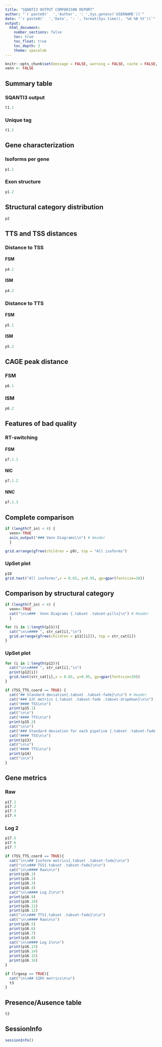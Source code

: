 ```yaml
---
title: "SQANTI3 OUTPUT COMPARISON REPORT"
author: "`r paste0('  ','Author', ': ',Sys.getenv('USERNAME'))`"
date: "`r paste0('  ','Date', ': ', format(Sys.time(), '%d %B %Y'))`"
output:
  html_document:
    number_sections: false
    toc: true
    toc_float: true
    toc_depth: 3
    theme: spacelab
---
```


<!-- Basic setting -->

```r
knitr::opts_chunk$set(message = FALSE, warning = FALSE, cache = FALSE, echo = FALSE)
venn <- FALSE
```

<!-- Summary generation -->

## Summary table {.tabset .tabset-fade}

### SQANTI3 output

```r
t1.1
```

### Unique tag

```r
t1.2
```

<!-- Plot generation -->

## Gene characterization {.tabset .tabset-fade}

### Isoforms per gene

```r
p1.1
```

### Exon structure

```r
p1.2
```


## Structural category distribution

```r
p2
```

<!-- ADD ## Splice Junction Characterization -->

## TTS and TSS distances {.tabset .tabset-fade}

### Distance to TSS {.tabset .tabset-fade .tabset-dropdown}

#### FSM

```r
p4.1
```

#### ISM

```r
p4.2
```

### Distance to TTS {.tabset .tabset-fade .tabset-dropdown}

#### FSM

```r
p5.1
```

#### ISM

```r
p5.2
```

## CAGE peak distance {.tabset .tabset-fade .tabset-dropdown}

### FSM

```r
p6.1
```

### ISM

```r
p6.2
```

## Features of bad quality {.tabset .tabset-fade}

### RT-switching {.tabset .tabset-fade .tabset-dropdown}

#### FSM

```r
p7.1.1
```

#### NIC

```r
p7.1.2
```

#### NNC

```r
p7.1.3
```

<!-- ADD ## Features of good quality -->

## Complete comparison {.tabset .tabset-fade}

<!-- Print or not Venn Diagrams -->

```r
if (length(f_in) < 4) {
  venn<-TRUE
  asis_output("### Venn Diagrams\\n") # Header
  }
```

```r
grid.arrange(gTree(children = p9), top = "All isoforms")
```

### UpSet plot

```r
p10
grid.text("All isoforms",x = 0.65, y=0.95, gp=gpar(fontsize=20))
```

<!-- By structural category -->

## Comparison by structural category

<!-- Print or not Venn Diagrams -->

```r
if (length(f_in) < 4) {
  venn<-TRUE
  cat("\n\n###  Venn Diagrams {.tabset .tabset-pills}\n") # Header
  }
```

```r
for (i in 1:length(p11)){
  cat("\n\n#### ", str_cat[i],"\n")
  grid.arrange(gTree(children = p11[[i]]), top = str_cat[i])
}
```

### UpSet plot {.tabset .tabset-fade}

```r
for (i in 1:length(p12)){
  cat("\n\n#### ", str_cat[i],"\n")
  print(p12[i])
  grid.text(str_cat[i],x = 0.65, y=0.95, gp=gpar(fontsize=20))
}
```

<!-- Print or not TSS and TSS coords stats -->

```r
if (TSS_TTS_coord == TRUE) {
  cat("## Standard deviation{.tabset .tabset-fade}\n\n") # Header
  cat("### UJC metrics {.tabset .tabset-fade .tabset-dropdown}\n\n")
  cat("#### TSS\n\n")
  print(p15.1)
  cat("\n\n")
  cat("#### TTS\n\n")
  print(p15.2)
  cat("\n\n")
  cat("### Standard deviation for each pipeline {.tabset .tabset-fade .tabset-dropdown}\n\n")
  cat("#### TSS\n\n")
  print(p13)
  cat("\n\n")
  cat("#### TTS\n\n")
  print(p14)
  cat("\n\n")
}

```

## Gene metrics{.tabset .tabset-fade}

### Raw

```r
p17.1
p17.2
p17.3
p17.4
```

### Log 2

```r
p17.5
p17.6
p17.7
```


```r
if (TSS_TTS_coord == TRUE){
  cat("\n\n## Isoform metrics{.tabset .tabset-fade}\n\n")
  cat("\n\n### TSS{.tabset .tabset-fade}\n\n")
  cat("\n\n#### Raw\n\n")
  print(p16.1)
  print(p16.2)
  print(p16.3)
  print(p16.4)
  cat("\n\n#### Log 2\n\n")
  print(p16.9)
  print(p16.10)
  print(p16.11)
  print(p16.12)
  cat("\n\n### TTS{.tabset .tabset-fade}\n\n")
  cat("\n\n#### Raw\n\n")
  print(p16.5)
  print(p16.6)
  print(p16.7)
  print(p16.8)
  cat("\n\n#### Log 2\n\n")
  print(p16.13)
  print(p16.14)
  print(p16.15)
  print(p16.16)
}
```


```r
if (lrgasp == TRUE){
  cat("\n\n## SIRV metrics\n\n")
  t3
}
```


## Presence/Ausence table

```r
t2
```

## SessionInfo

```r
sessionInfo()
```

